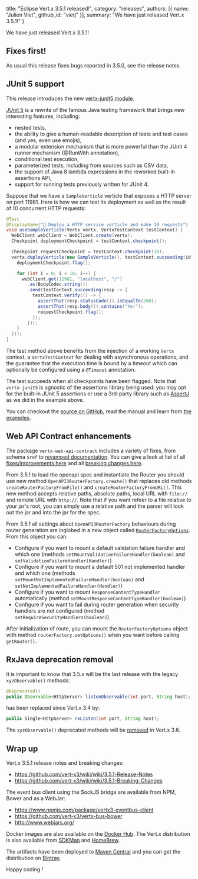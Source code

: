 
  title: "Eclipse Vert.x 3.5.1 released!",
  category: "releases",
  authors: [{
    name: "Julien Viet",
    github_id: "vietj"
  }],
  summary: "We have just released Vert.x 3.5.1!"
}

We have just released Vert.x 3.5.1!

## Fixes first!

As usual this release fixes bugs reported in 3.5.0, see the release notes.

## JUnit 5 support

This release introduces the new [vertx-junit5 module](https://github.com/vert-x3/vertx-junit5).

[JUnit 5](http://junit.org/junit5/) is a rewrite of the famous Java testing framework that brings new interesting features, including:

* nested tests,
* the ability to give a human-readable description of tests and test cases (and yes, even use emojis),
* a modular extension mechanism that is more powerful than the JUnit 4 runner mechanism (@RunWith annotation),
* conditional test execution,
* parameterized tests, including from sources such as CSV data,
* the support of Java 8 lambda expressions in the reworked built-in assertions API,
* support for running tests previously written for JUnit 4.

Suppose that we have a `SampleVerticle` verticle that exposes a HTTP server on port 11981.
Here is how we can test its deployment as well as the result of 10 concurrent HTTP requests:

```java
@Test
@DisplayName("🚀 Deploy a HTTP service verticle and make 10 requests")
void useSampleVerticle(Vertx vertx, VertxTestContext testContext) {
  WebClient webClient = WebClient.create(vertx);
  Checkpoint deploymentCheckpoint = testContext.checkpoint();

  Checkpoint requestCheckpoint = testContext.checkpoint(10);
  vertx.deployVerticle(new SampleVerticle(), testContext.succeeding(id -> {
    deploymentCheckpoint.flag();

    for (int i = 0; i < 10; i++) {
      webClient.get(11981, "localhost", "/")
        .as(BodyCodec.string())
        .send(testContext.succeeding(resp -> {
          testContext.verify(() -> {
            assertThat(resp.statusCode()).isEqualTo(200);
            assertThat(resp.body()).contains("Yo!");
            requestCheckpoint.flag();
          });
        }));
    }
  }));
}
```

The test method above benefits from the injection of a working `Vertx` context, a `VertxTestContext` for dealing with
asynchronous operations, and the guarantee that the execution time is bound by a timeout which can optionally be configured
using a `@Timeout` annotation.

The test succeeds when all checkpoints have been flagged.
Note that `vertx-junit5` is agnostic of the assertions library being used: you may opt for the built-in JUnit 5 assertions
or use a 3rd-party library such as [AssertJ](http://joel-costigliola.github.io/assertj/) as we did in the example above.

You can checkout the [source on GitHub](https://github.com/vert-x3/vertx-junit5), read <Link href="/docs/[[...slug]]" as="/docs/vertx-junit5/java/"><a>the manual</a></Link> and learn from [the examples](https://github.com/vert-x3/vertx-examples/tree/master/junit5-examples).

## Web API Contract enhancements

The package `vertx-web-api-contract` includes a variety of fixes, from schema `$ref` to
[revamped documentation](http://vertx.io/docs/vertx-web-api-contract/java/). You can give a look at list of all
[fixes/improvements here](https://github.com/vert-x3/vertx-web/pull/802) and all
[breaking changes here](https://github.com/vert-x3/wiki/wiki/3.5.1-Breaking-Changes#vertx-web-api-contracts).

From 3.5.1 to load the openapi spec and instantiate the Router you should use new method `OpenAPI3RouterFactory.create()`
that replaces old methods `createRouterFactoryFromFile()` and `createRouterFactoryFromURL()`. This new method accepts
relative paths, absolute paths, local URL with `file://` and remote URL with `http://`. Note that if you want refeer to
a file relative to your jar's root, you can simply use a relative path and the parser will look out the jar and into the
jar for the spec.

From 3.5.1 all settings about `OpenAPI3RouterFactory` behaviours during router generation are inglobed in a new object called
[`RouterFactoryOptions`](http://vertx.io/docs/apidocs/io/vertx/ext/web/api/contract/RouterFactoryOptions.html). From
this object you can:

* Configure if you want to mount a default validation failure handler and which one
  (methods `setMountValidationFailureHandler(boolean)` and `setValidationFailureHandler(Handler)`)
* Configure if you want to mount a default 501 not implemented handler and which one
  (methods `setMountNotImplementedFailureHandler(boolean)` and `setNotImplementedFailureHandler(Handler)`)
* Configure if you want to mount `ResponseContentTypeHandler` automatically
  (method `setMountResponseContentTypeHandler(boolean)`)
* Configure if you want to fail during router generation when security handlers are not configured
  (method `setRequireSecurityHandlers(boolean)`)

After initialization of route, you can mount the `RouterFactoryOptions` object with method `routerFactory.setOptions()`
when you want before calling `getRouter()`.

## RxJava deprecation removal

It is important to know that 3.5.x will be the last release with the legacy `xyzObservable()` methods:

```java
@Deprecated()
public Observable<HttpServer> listenObservable(int port, String host);
```

has been replaced since Vert.x 3.4 by:

```java
public Single<HttpServer> rxListen(int port, String host);
```

The `xyzObservable()` deprecated methods will be [removed](https://github.com/vert-x3/vertx-rx/issues/113) in Vert.x 3.6.

## Wrap up

Vert.x 3.5.1 release notes and breaking changes:

* https://github.com/vert-x3/wiki/wiki/3.5.1-Release-Notes
* https://github.com/vert-x3/wiki/wiki/3.5.1-Breaking-Changes

The event bus client using the SockJS bridge are available from NPM, Bower and as a WebJar:

* https://www.npmjs.com/package/vertx3-eventbus-client
* https://github.com/vert-x3/vertx-bus-bower
* http://www.webjars.org/

Docker images are also available on the [Docker Hub](https://hub.docker.com/u/vertx/). The Vert.x distribution is also available from [SDKMan](http://sdkman.io/index.html) and [HomeBrew](http://brew.sh/).

The artifacts have been deployed to [Maven Central](http://search.maven.org/#search%7Cga%7C1%7Cg%3A%22io.vertx%22%20AND%20v%3A%223.5.1%22) and you can get the distribution on [Bintray](https://bintray.com/vertx/downloads/distribution/3.3.3/view).

Happy coding !


